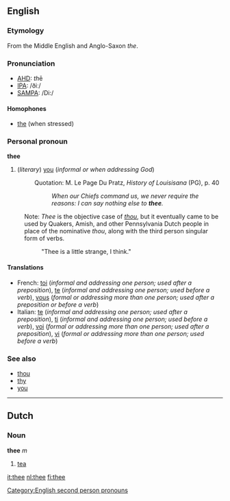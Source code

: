 ==English==

===Etymology===
From the Middle English and Anglo-Saxon ''the''.

===Pronunciation===
*[[w:AHD|AHD]]: <i>th</i>ē
*[[w:IPA|IPA]]: /ðiː/
*[[w:SAMPA|SAMPA]]: /Di:/

====Homophones====
*[[the]] (when stressed)

===Personal pronoun===
'''thee'''

# {{archaic}} (''literary'') [[you]] (''informal or when addressing God'')
#:Quotation: M. Le Page Du Pratz, <i>History of Louisisana</i> (PG), p. 40
#:: <i>When our Chiefs command us, we never require the reasons: I can say nothing else to <b>thee</b>.</i>

:Note: ''Thee'' is the objective case of ''[[thou]]'', but it eventually came to be used by Quakers, Amish, and other Pennsylvania Dutch people in place of the nominative ''thou'', along with the third person singular form of verbs.
:: "Thee is a little strange, I think."

====Translations====
*French: [[toi]] (''informal and addressing one person; used after a preposition''), [[te]] (''informal and addressing one person; used before a verb''), [[vous]] (''formal or addressing more than one person; used after a preposition or before a verb'')
*Italian: [[te]] (''informal and addressing one person; used after a preposition''), [[ti]] (''informal and addressing one person; used before a verb''), [[voi]] (''formal or addressing more than one person; used after a preposition''), [[vi]] (''formal or addressing more than one person; used before a verb'')

===See also===
*[[thou]]
*[[thy]]
*[[you]]

----
==Dutch==
===Noun===
'''thee''' ''m''

#[[tea]]

[[Category:English second person pronouns]]

[[it:thee]]
[[nl:thee]]
[[fi:thee]]